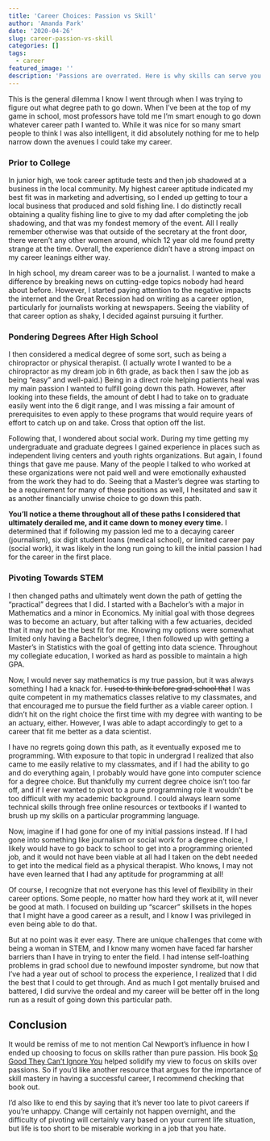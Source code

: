 ```yaml
---
title: 'Career Choices: Passion vs Skill'
author: 'Amanda Park'
date: '2020-04-26'
slug: career-passion-vs-skill
categories: []
tags:
  - career
featured_image: ''
description: 'Passions are overrated. Here is why skills can serve you far better in the long run.'
---
```


This is the general dilemma I know I went through when I was trying to figure out what degree path to go down. When I've been at the top of my game in school, most professors have told me I’m smart enough to go down whatever career path I wanted to. While it was nice for so many smart people to think I was also intelligent, it did absolutely nothing for me to help narrow down the avenues I could take my career. 

### Prior to College

In junior high, we took career aptitude tests and then job shadowed at a business in the local community. My highest career aptitude indicated my best fit was in marketing and advertising, so I ended up getting to tour a local business that produced and sold fishing line. I do distinctly recall obtaining a quality fishing line to give to my dad after completing the job shadowing, and that was my fondest memory of the event. All I really remember otherwise was that outside of the secretary at the front door, there weren't any other women around, which 12 year old me found pretty strange at the time. Overall, the experience didn't have a strong impact on my career leanings either way.

In high school, my dream career was to be a journalist. I wanted to make a difference by breaking news on cutting-edge topics nobody had heard about before. However, I started paying attention to the negative impacts the internet and the Great Recession had on writing as a career option, particularly for journalists working at newspapers. Seeing the viability of that career option as shaky, I decided against pursuing it further. 

### Pondering Degrees After High School

I then considered a medical degree of some sort, such as being a chiropractor or physical therapist. (I actually wrote I wanted to be a chiropractor as my dream job in 6th grade, as back then I saw the job as being "easy" and well-paid.) Being  in a direct role helping patients heal was my main passion I wanted to fulfill going down this path. However, after looking into these fields, the amount of debt I had to take on to graduate easily went into the 6 digit range, and I was missing a fair amount of prerequisites to even apply to these programs that would require years of effort to catch up on and take. Cross that option off the list. 

Following that, I wondered about social work. During my time getting my undergraduate and graduate degrees I gained experience in places such as independent living centers and youth rights organizations. But again, I found things that gave me pause. Many of the people I talked to who worked at these organizations were not paid well and were emotionally exhausted from the work they had to do. Seeing that a Master's degree was starting to be a requirement for many of these positions as well, I hesitated and saw it as another financially unwise choice to go down this path. 

**You'll notice a theme throughout all of these paths I considered that ultimately derailed me, and it came down to money every time.** I determined that if following my passion led me to a decaying career (journalism), six digit student loans (medical school), or limited career pay (social work), it was likely in the long run going to kill the initial passion I had for the career in the first place. 

### Pivoting Towards STEM

I then changed paths and ultimately went down the path of getting the "practical" degrees that I did. I started with a Bachelor's with a major in Mathematics and a minor in Economics. My initial goal with those degrees was to become an actuary, but after talking with a few actuaries, decided that it may not be the best fit for me. Knowing my options were somewhat limited only having a Bachelor's degree, I then followed up with getting a Master's in Statistics with the goal of getting into data science. Throughout my collegiate education, I worked as hard as possible to maintain a high GPA. 

Now, I would never say mathematics is my true passion, but it was always something I had a knack for. ~~I used to think before grad school that~~ I was quite competent in my mathematics classes relative to my classmates, and that encouraged me to pursue the field further as a viable career option. I didn't hit on the right choice the first time with my degree with wanting to be an actuary, either. However, I was able to adapt accordingly to get to a career that fit me better as a data scientist. 

I have no regrets going down this path, as it eventually exposed me to programming. With exposure to that topic in undergrad I realized that also came to me easily relative to my classmates, and if I had the ability to go and do everything again, I probably would have gone into computer science for a degree choice. But thankfully my current degree choice isn't too far off, and if I ever wanted to pivot to a pure programming role it wouldn't be too difficult with my academic background. I could always learn some technical skills through free online resources or textbooks if I wanted to brush up my skills on a particular programming language.

Now, imagine if I had gone for one of my initial passions instead. If I had gone into something like journalism or social work for a degree choice, I likely would have to go back to school to get into a programming oriented job, and it would not have been viable at all had I taken on the debt needed to get into the medical field as a physical therapist. Who knows, I may not have even learned that I had any aptitude for programming at all! 

Of course, I recognize that not everyone has this level of flexibility in their career options. Some people, no matter how hard they work at it, will never be good at math. I focused on building up "scarcer" skillsets in the hopes that I might have a good career as a result, and I know I was privileged in even being able to do that. 

But at no point was it ever easy. There are unique challenges that come with being a woman in STEM, and I know many women have faced far harsher barriers than I have in trying to enter the field. I had intense self-loathing problems in grad school due to newfound imposter syndrome, but now that I've had a year out of school to process the experience, I realized that I did the best that I could to get through. And as much I got mentally bruised and battered, I did survive the ordeal and my career will be better off in the long run as a result of going down this particular path.

## Conclusion

It would be remiss of me to not mention Cal Newport's influence in how I ended up choosing to focus on skills rather than pure passion. His book [So Good They Can't Ignore You](https://www.goodreads.com/book/show/13525945-so-good-they-can-t-ignore-you) helped solidify my view to focus on skills over passions. So if you'd like another resource that argues for the importance of skill mastery in having a successful career, I recommend checking that book out. 

I'd also like to end this by saying that it's never too late to pivot careers if you're unhappy. Change will certainly not happen overnight, and the difficulty of pivoting will certainly vary based on your current life situation, but life is too short to be miserable working in a job that you hate.
